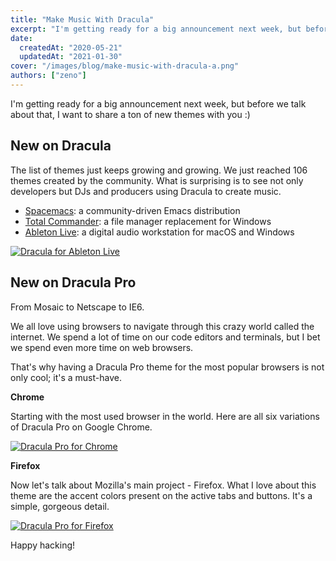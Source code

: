 ```yaml
---
title: "Make Music With Dracula"
excerpt: "I'm getting ready for a big announcement next week, but before we talk about that, I want to share a ton of new themes with you."
date:
  createdAt: "2020-05-21"
  updatedAt: "2021-01-30"
cover: "/images/blog/make-music-with-dracula-a.png"
authors: ["zeno"]
---
```


I'm getting ready for a big announcement next week, but before we talk about that, I want to share a ton of new themes with you :)

## New on Dracula

The list of themes just keeps growing and growing. We just reached 106 themes created by the community. What is surprising is to see not only developers but DJs and producers using Dracula to create music.

- [Spacemacs](/spacemacs): a community-driven Emacs distribution
- [Total Commander](/total-commander): a file manager replacement for Windows
- [Ableton Live](/ableton-live): a digital audio workstation for macOS and Windows

[![Dracula for Ableton Live](/images/blog/make-music-with-dracula-a.png)](/ableton-live)

## New on Dracula Pro

From Mosaic to Netscape to IE6.

We all love using browsers to navigate through this crazy world called the internet. We spend a lot of time on our code editors and terminals, but I bet we spend even more time on web browsers.

That's why having a Dracula Pro theme for the most popular browsers is not only cool; it's a must-have.

**Chrome**

Starting with the most used browser in the world. Here are all six variations of Dracula Pro on Google Chrome.

[![Dracula Pro for Chrome](/images/blog/make-music-with-dracula-b.png)](/pro)

**Firefox**

Now let's talk about Mozilla's main project - Firefox. What I love about this theme are the accent colors present on the active tabs and buttons. It's a simple, gorgeous detail.

[![Dracula Pro for Firefox](/images/blog/make-music-with-dracula-c.png)](/pro)

Happy hacking!
